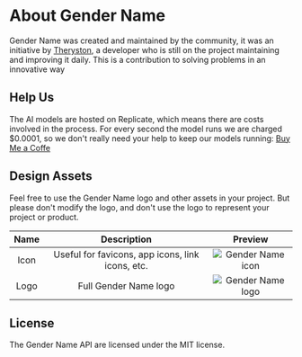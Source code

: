 # About Gender Name

Gender Name was created and maintained by the community, it was an initiative by [Theryston](https://github.com/Theryston), a developer who is still on the project maintaining and improving it daily. This is a contribution to solving problems in an innovative way

## Help Us

The AI models are hosted on Replicate, which means there are costs involved in the process. For every second the model runs we are charged $0.0001, so we don't really need your help to keep our models running: [Buy Me a Coffe](https://www.buymeacoffee.com/theryston)
## Design Assets

Feel free to use the Gender Name logo and other assets in your project. But please
don't modify the logo, and don't use the logo to represent your project or
product.

|    Name     |                   Description                    |           Preview            |
| :---------: | :----------------------------------------------: | :--------------------------: |
|    Icon     | Useful for favicons, app icons, link icons, etc. | ![Gender Name icon](/favicon.svg) |
|    Logo     |              Full Gender Name logo               |  ![Gender Name logo](/logo.svg)   |

## License

The Gender Name API are licensed under the MIT license.
